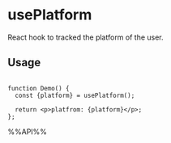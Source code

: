 # usePlatform

React hook to tracked the platform of the user.

## Usage

```tsx live

function Demo() {
  const {platform} = usePlatform(); 

  return <p>platfrom: {platform}</p>;
};
```

%%API%%
